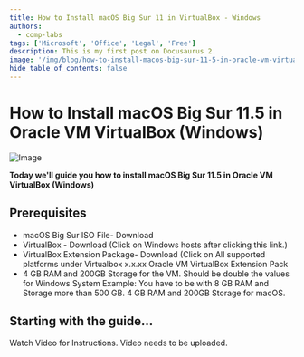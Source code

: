 ```yaml
---
title: How to Install macOS Big Sur 11 in VirtualBox - Windows
authors:
  - comp-labs
tags: ['Microsoft', 'Office', 'Legal', 'Free']
description: This is my first post on Docusaurus 2.
image: '/img/blog/how-to-install-macos-big-sur-11-5-in-oracle-vm-virtualbox-windows.jpg'
hide_table_of_contents: false
---
```

# How to Install macOS Big Sur 11.5 in Oracle VM VirtualBox (Windows)

![Image](/img/blog/how-to-install-macos-big-sur-11-5-in-oracle-vm-virtualbox-windows.jpg)

**Today we'll guide you how to install macOS Big Sur 11.5 in Oracle VM VirtualBox (Windows)**
<!-- truncate -->
## Prerequisites

- macOS Big Sur ISO File- Download
- VirtualBox - Download (Click on Windows hosts after clicking this link.)
- VirtualBox Extension Package- Download (Click on All supported platforms under Virtualbox x.x.xx Oracle VM VirtualBox Extension Pack
- 4 GB RAM and 200GB Storage for the VM. Should be double the values for Windows System Example: You have to be with 8 GB RAM and Storage more than 500 GB. 4 GB RAM and 200GB Storage for macOS.

## Starting with the guide...

Watch Video for Instructions.
Video needs to be uploaded.